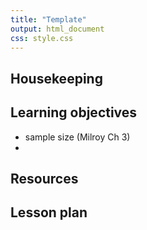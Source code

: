```yaml
---
title: "Template"
output: html_document
css: style.css
---
```

## Housekeeping

## Learning objectives

* sample size (Milroy Ch 3)
*

## Resources

## Lesson plan
